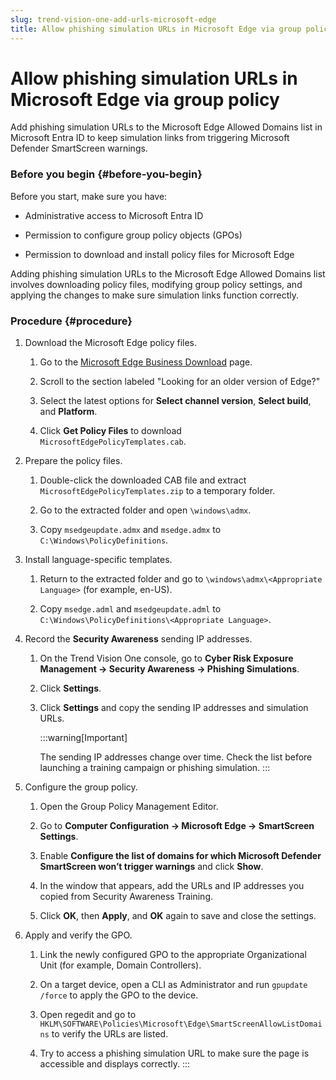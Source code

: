 ```yaml
---
slug: trend-vision-one-add-urls-microsoft-edge
title: Allow phishing simulation URLs in Microsoft Edge via group policy
---
```

# Allow phishing simulation URLs in Microsoft Edge via group policy

Add phishing simulation URLs to the Microsoft Edge Allowed Domains list in Microsoft Entra ID to keep simulation links from triggering Microsoft Defender SmartScreen warnings.

### Before you begin {#before-you-begin}

Before you start, make sure you have:

- Administrative access to Microsoft Entra ID

- Permission to configure group policy objects (GPOs)

- Permission to download and install policy files for Microsoft Edge

Adding phishing simulation URLs to the Microsoft Edge Allowed Domains list involves downloading policy files, modifying group policy settings, and applying the changes to make sure simulation links function correctly.

### Procedure {#procedure}

1.  Download the Microsoft Edge policy files.

    1.  Go to the [Microsoft Edge Business Download](https://www.microsoft.com/en-us/edge/business/download) page.

    2.  Scroll to the section labeled "Looking for an older version of Edge?"

    3.  Select the latest options for **Select channel version**, **Select build**, and **Platform**.

    4.  Click **Get Policy Files** to download `MicrosoftEdgePolicyTemplates.cab`.

2.  Prepare the policy files.

    1.  Double-click the downloaded CAB file and extract `MicrosoftEdgePolicyTemplates.zip` to a temporary folder.

    2.  Go to the extracted folder and open `\windows\admx`.

    3.  Copy `msedgeupdate.admx` and `msedge.admx` to `C:\Windows\PolicyDefinitions`.

3.  Install language-specific templates.

    1.  Return to the extracted folder and go to `\windows\admx\<Appropriate Language>` (for example, en-US).

    2.  Copy `msedge.adml` and `msedgeupdate.adml` to `C:\Windows\PolicyDefinitions\<Appropriate Language>`.

4.  Record the **Security Awareness** sending IP addresses.

    1.  On the Trend Vision One console, go to **Cyber Risk Exposure Management → Security Awareness → Phishing Simulations**.

    2.  Click **Settings**.

    3.  Click **Settings** and copy the sending IP addresses and simulation URLs.

        :::warning[Important]

        The sending IP addresses change over time. Check the list before launching a training campaign or phishing simulation.
        :::

5.  Configure the group policy.

    1.  Open the Group Policy Management Editor.

    2.  Go to **Computer Configuration → Microsoft Edge → SmartScreen Settings**.

    3.  Enable **Configure the list of domains for which Microsoft Defender SmartScreen won’t trigger warnings** and click **Show**.

    4.  In the window that appears, add the URLs and IP addresses you copied from Security Awareness Training.

    5.  Click **OK**, then **Apply**, and **OK** again to save and close the settings.

6.  Apply and verify the GPO.

    1.  Link the newly configured GPO to the appropriate Organizational Unit (for example, Domain Controllers).

    2.  On a target device, open a CLI as Administrator and run `gpupdate /force` to apply the GPO to the device.

    3.  Open regedit and go to `HKLM\SOFTWARE\Policies\Microsoft\Edge\SmartScreenAllowListDomains` to verify the URLs are listed.

    4.  Try to access a phishing simulation URL to make sure the page is accessible and displays correctly.
:::
